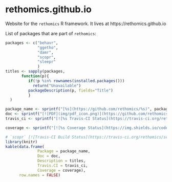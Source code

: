 # rethomics.github.io
Website for the `rethomics` R framework.
It lives at https://rethomics.github.io

List of packages that are part of `rethomics`:
```r
packages <- c("behavr", 
              "ggetho",
              "damr",
              "scopr",
              "sleepr"
              )
titles <- sapply(packages, 
       function(p){
          if(!p %in% rownames(installed.packages()))
            return("Unavailable")
          packageDescription(p, fields="Title")
          }
  )

package_name <- sprintf("[%s](https://github.com/rethomics/%s)", packages, packages)
doc <- sprintf("[![PDF](img/pdf_icon.png)](https://github.com/rethomics/%s/raw/master/%s.pdf)", packages, packages)
travis_ci <- sprintf("[![%s Travis-CI Status](https://travis-ci.org/rethomics/%s.svg?branch=master)](https://travis-ci.org/rethomics/%s)", packages,packages,packages)

coverage <- sprintf("[![%s Coverage Status](https://img.shields.io/codecov/c/github/rethomics/%s/master.svg)](https://codecov.io/github/%s/behavr?branch=master)", packages, packages, packages)

# `scopr` [![Travis-CI Build Status](https://travis-ci.org/rethomics/scopr.svg?branch=master)](https://travis-ci.org/rethomics/scopr)[![Coverage Status](https://img.shields.io/codecov/c/github/rethomics/scopr/master.svg)](https://codecov.io/github/scopr/behavr?branch=master)
library(knitr)
kable(data.frame(
              Package = package_name,
              Doc = doc, 
              Description = titles,
              Travis.CI = travis_ci,
              Coverage = coverage),
      row.names = FALSE)
```
